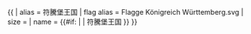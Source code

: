 {{ {{{1<noinclude>|country showdata</noinclude>}}}
| alias = 符騰堡王国
| flag alias = Flagge Königreich Württemberg.svg
| size = {{{size|}}}
| name = {{#if: {{{name|}}} | {{{name|}}} | 符騰堡王国 }}
}}